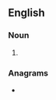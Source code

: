 {{also|Amblers}}
==English==

===Noun===
{{head|en|noun form}}

# {{plural of|ambler|lang=en}}

===Anagrams===
* {{anagrams|en|a=abelmrs|Marbles|blamers|lambers|marbles|rambles}}